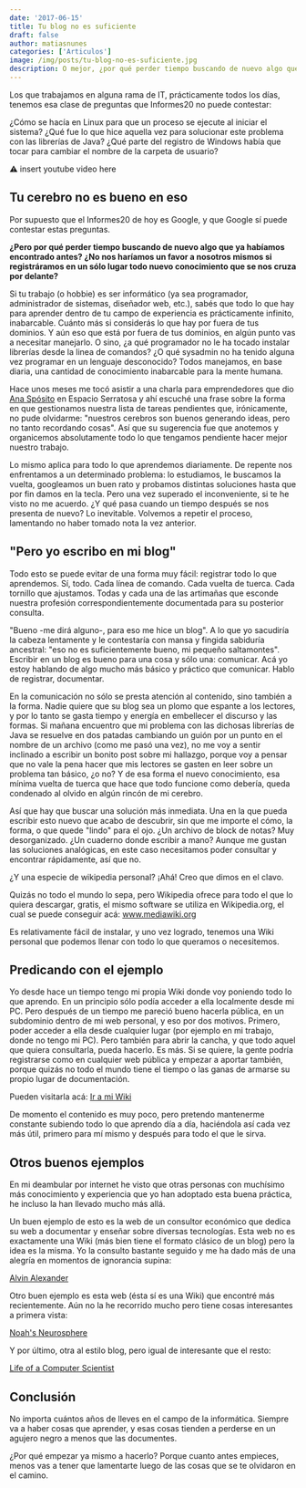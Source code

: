 ```yaml
---
date: '2017-06-15'
title: Tu blog no es suficiente
draft: false
author: matiasnunes
categories: ['Articulos']
image: /img/posts/tu-blog-no-es-suficiente.jpg
description: O mejor, ¿por qué perder tiempo buscando de nuevo algo que ya habíamos encontrado antes?
---
```


Los que trabajamos en alguna rama de IT, prácticamente todos los días, tenemos esa clase de preguntas que Informes20 no puede contestar:

¿Cómo se hacía en Linux para que un proceso se ejecute al iniciar el sistema?
¿Qué fue lo que hice aquella vez para solucionar este problema con las librerías de Java?
¿Qué parte del registro de Windows había que tocar para cambiar el nombre de la carpeta de usuario?

⚠️ insert youtube video here

<!-- {{< youtube id="98LJpyhrR3Q" >}} -->

## Tu cerebro no es bueno en eso

Por supuesto que el Informes20 de hoy es Google, y que Google sí puede contestar estas preguntas.

**¿Pero por qué perder tiempo buscando de nuevo algo que ya habíamos encontrado antes? ¿No nos haríamos un favor a nosotros mismos si registráramos en un sólo lugar todo nuevo conocimiento que se nos cruza por delante?**

Si tu trabajo (o hobbie) es ser informático (ya sea programador, administrador de sistemas, diseñador web, etc.), sabés que todo lo que hay para aprender dentro de tu campo de experiencia es prácticamente infinito, inabarcable. Cuánto más si considerás lo que hay por fuera de tus dominios.
Y aún eso que está por fuera de tus dominios, en algún punto vas a necesitar manejarlo. O sino, ¿a qué programador no le ha tocado instalar librerías desde la linea de comandos? ¿O qué sysadmin no ha tenido alguna vez programar en un lenguaje desconocido? Todos manejamos, en base diaria, una cantidad de conocimiento inabarcable para la mente humana.

Hace unos meses me tocó asistir a una charla para emprendedores que dio [Ana Spósito](https://twitter.com/analaurasposito 'Ana Spósito Twitter') en Espacio Serratosa y ahí escuché una frase sobre la forma en que gestionamos nuestra lista de tareas pendientes que, irónicamente, no pude olvidarme: "nuestros cerebros son buenos generando ideas, pero no tanto recordando cosas". Así que su sugerencia fue que anotemos y organicemos absolutamente todo lo que tengamos pendiente hacer mejor nuestro trabajo.

Lo mismo aplica para todo lo que aprendemos diariamente. De repente nos enfrentamos a un determinado problema: lo estudiamos, le buscamos la vuelta, googleamos un buen rato y probamos distintas soluciones hasta que por fin damos en la tecla.
Pero una vez superado el inconveniente, si te he visto no me acuerdo.
¿Y qué pasa cuando un tiempo después se nos presenta de nuevo? Lo inevitable. Volvemos a repetir el proceso, lamentando no haber tomado nota la vez anterior.

## "Pero yo escribo en mi blog"

Todo esto se puede evitar de una forma muy fácil: registrar todo lo que aprendemos. Sí, todo. Cada línea de comando. Cada vuelta de tuerca. Cada tornillo que ajustamos. Todas y cada una de las artimañas que esconde nuestra profesión correspondientemente documentada para su posterior consulta.

"Bueno -me dirá alguno-, para eso me hice un blog". A lo que yo sacudiría la cabeza lentamente y le contestaría con mansa y fingida sabiduría ancestral: "eso no es suficientemente bueno, mi pequeño saltamontes".
Escribir en un blog es bueno para una cosa y sólo una: comunicar. Acá yo estoy hablando de algo mucho más básico y práctico que comunicar.
Hablo de registrar, documentar.

En la comunicación no sólo se presta atención al contenido, sino también a la forma. Nadie quiere que su blog sea un plomo que espante a los lectores, y por lo tanto se gasta tiempo y energía en embellecer el discurso y las formas.
Si mañana encuentro que mi problema con las dichosas librerías de Java se resuelve en dos patadas cambiando un guión por un punto en el nombre de un archivo (como me pasó una vez), no me voy a sentir inclinado a escribir un bonito post sobre mi hallazgo, porque voy a pensar que no vale la pena hacer que mis lectores se gasten en leer sobre un problema tan básico, ¿o no? Y de esa forma el nuevo conocimiento, esa mínima vuelta de tuerca que hace que todo funcione como debería, queda condenado al olvido en algún rincón de mi cerebro.

Así que hay que buscar una solución más inmediata. Una en la que pueda escribir esto nuevo que acabo de descubrir, sin que me importe el cómo, la forma, o que quede "lindo" para el ojo.
¿Un archivo de block de notas? Muy desorganizado. ¿Un cuaderno donde escribir a mano? Aunque me gustan las soluciones analógicas, en este caso necesitamos poder consultar y encontrar rápidamente, así que no.

¿Y una especie de wikipedia personal? ¡Ahá! Creo que dimos en el clavo.

Quizás no todo el mundo lo sepa, pero Wikipedia ofrece para todo el que lo quiera descargar, gratis, el mismo software se utiliza en Wikipedia.org, el cual se puede conseguir acá: www.mediawiki.org

Es relativamente fácil de instalar, y uno vez logrado, tenemos una Wiki personal que podemos llenar con todo lo que queramos o necesitemos.

## Predicando con el ejemplo

Yo desde hace un tiempo tengo mi propia Wiki donde voy poniendo todo lo que aprendo. En un principio sólo podía acceder a ella localmente desde mi PC.
Pero después de un tiempo me pareció bueno hacerla pública, en un subdominio dentro de mi web personal, y eso por dos motivos. Primero, poder acceder a ella desde cualquier lugar (por ejemplo en mi trabajo, donde no tengo mi PC). Pero también para abrir la cancha, y que todo aquel que quiera consultarla, pueda hacerlo.
Es más. Si se quiere, la gente podría registrarse como en cualquier web pública y empezar a aportar también, porque quizás no todo el mundo tiene el tiempo o las ganas de armarse su propio lugar de documentación.

Pueden visitarla acá: [Ir a mi Wiki](http://wiki.matiascreaweb.uy 'Matias Wiki')

De momento el contenido es muy poco, pero pretendo mantenerme constante subiendo todo lo que aprendo día a día, haciéndola así cada vez más útil, primero para mí mismo y después para todo el que le sirva.

## Otros buenos ejemplos

En mi deambular por internet he visto que otras personas con muchísimo más conocimiento y experiencia que yo han adoptado esta buena práctica, he incluso la han llevado mucho más allá.

Un buen ejemplo de esto es la web de un consultor económico que dedica su web a documentar y enseñar sobre diversas tecnologías. Esta web no es exactamente una Wiki (más bien tiene el formato clásico de un blog) pero la idea es la misma. Yo la consulto bastante seguido y me ha dado más de una alegría en momentos de ignorancia supina:

[Alvin Alexander](http://alvinalexander.com/ 'Alvin Alexander')

Otro buen ejemplo es esta web (ésta sí es una Wiki) que encontré más recientemente. Aún no la he recorrido mucho pero tiene cosas interesantes a primera vista:

[Noah's Neurosphere](http://www.noah.org/wiki/Category:Engineering "Noah's Neurosphere")

Y por último, otra al estilo blog, pero igual de interesante que el resto:

[Life of a Computer Scientist](http://lifecs.likai.org/ 'Life of a Computer Scientist')

## Conclusión

No importa cuántos años de lleves en el campo de la informática. Siempre va a haber cosas que aprender, y esas cosas tienden a perderse en un agujero negro a menos que las documentes.

¿Por qué empezar ya mismo a hacerlo? Porque cuanto antes empieces, menos vas a tener que lamentarte luego de las cosas que se te olvidaron en el camino.
